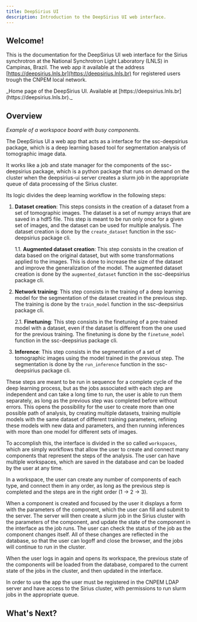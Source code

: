 ```yaml
---
title: DeepSirius UI
description: Introduction to the DeepSirius UI web interface.
---
```



## Welcome!

This is the documentation for the DeepSirius UI web interface for the Sirius
synchrotron at the National Synchrotron Light Laboratory (LNLS) in Campinas,
Brazil. The web app it available at the address
[https://deepsirius.lnls.br](https://deepsirius.lnls.br) for registered users
trough the CNPEM local network.

<ImageZoom alt="Home page" src={PageHome} className="!my-0 rounded-sm" />
_Home page of the DeepSirius UI. Available at [https://deepsirius.lnls.br](https://deepsirius.lnls.br)._

## Overview

<ImageZoom
  alt="Workspace board with busy components"
  src={PageWorkspaceBoardBusy}
  className="!my-0 rounded-sm"
/>
_Example of a workspace board with busy components._

The DeepSirius UI a web app that acts as a interface for the ssc-deepsirius
package, which is a deep learning based tool for segmentation analysis of
tomographic image data.

It works like a job and state manager for the components of the ssc-deepsirius
package, which is a python package that runs on demand on the cluster when the
deepsirius-ui server creates a slurm job in the appropriate queue of data
processing of the Sirius cluster.

Its logic divides the deep learning workflow in the following steps:

1. **Dataset creation**: This steps consists in the creation of a dataset from a
   set of tomographic images. The dataset is a set of numpy arrays that are
   saved in a hdf5 file. This step is meant to be run only once for a given set
   of images, and the dataset can be used for multiple analysis. The dataset
   creation is done by the `create_dataset` function in the ssc-deepsirius
   package cli.

   1.1. **Augmented dataset creation**: This step consists in the creation of
   data based on the original dataset, but with some transformations applied to
   the images. This is done to increase the size of the dataset and improve the
   generalization of the model. The augmented dataset creation is done by the
   `augmented_dataset` function in the ssc-deepsirius package cli.

2. **Network training**: This step consists in the training of a deep learning
   model for the segmentation of the dataset created in the previous step. The
   training is done by the `train_model` function in the ssc-deepsirius package
   cli.

   2.1. **Finetuning**: This step consists in the finetuning of a pre-trained
   model with a dataset, even if the dataset is different from the one used for
   the previous training. The finetuning is done by the `finetune_model`
   function in the ssc-deepsirius package cli.

3. **Inference**: This step consists in the segmentation of a set of tomographic
   images using the model trained in the previous step. The segmentation is done
   by the `run_inference` function in the ssc-deepsirius package cli.

These steps are meant to be run in sequence for a complete cycle of the deep
learning process, but as the jobs associated with each step are independent and
can take a long time to run, the user is able to run them separately, as long as
the previous step was completed before without errors. This opens the
possibility for the user to create more than one possible path of analysis, by
creating multiple datasets, training multiple models with the same dataset of
different training parameters, refining these models with new data and
parameters, and then running inferences with more than one model for different
sets of images.

To accomplish this, the interface is divided in the so called `workspaces`,
which are simply workflows that allow the user to create and connect many
components that represent the steps of the analysis. The user can have multiple
workspaces, which are saved in the database and can be loaded by the user at any
time.

In a workspace, the user can create any number of components of each type, and
connect them in any order, as long as the previous step is completed and the
steps are in the right order (1 -> 2 -> 3).

When a component is created and focused by the user it displays a form with the
parameters of the component, which the user can fill and submit to the server.
The server will then create a slurm job in the Sirius cluster with the
parameters of the component, and update the state of the component in the
interface as the job runs. The user can check the status of the job as the
component changes itself. All of these changes are reflected in the database, so
that the user can logoff and close the browser, and the jobs will continue to
run in the cluster.

When the user logs in again and opens its workspace, the previous state of the
components will be loaded from the database, compared to the current state of
the jobs in the cluster, and then updated in the interface.

<Callout>
  In order to use the app the user must be registered in the CNPEM LDAP server
  and have access to the Sirius cluster, with permissions to run slurm jobs in
  the appropriate queue.
</Callout>

## What's Next?

<Cards>
  <Card title="Quickstart" href="/docs/from-zero-to-label" />
  <Card title="Learn more about each component" href="/docs/concepts" />
  <Card title="For developers" href="/docs/development" />
</Cards>
